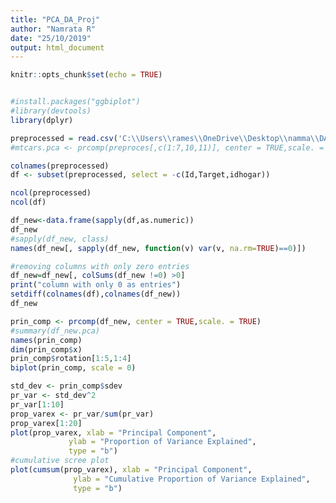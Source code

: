 ---
title: "PCA_DA_Proj"
author: "Namrata R"
date: "25/10/2019"
output: html_document
---

```{r setup, include=FALSE}
knitr::opts_chunk$set(echo = TRUE)
```
```{r}
```


```{r}
#install.packages("ggbiplot")
#library(devtools)
library(dplyr)
```



```{r}
preprocessed = read.csv('C:\\Users\\rames\\OneDrive\\Desktop\\namma\\DA_proj\\preprocessed.csv')
#mtcars.pca <- prcomp(preproces[,c(1:7,10,11)], center = TRUE,scale. = TRUE)
```
```{r}
colnames(preprocessed)
df <- subset(preprocessed, select = -c(Id,Target,idhogar))
```
```{r}
ncol(preprocessed)
ncol(df)

df_new<-data.frame(sapply(df,as.numeric))
df_new
#sapply(df_new, class)
names(df_new[, sapply(df_new, function(v) var(v, na.rm=TRUE)==0)])

#removing columns with only zero entries
df_new=df_new[, colSums(df_new !=0) >0]
print("column with only 0 as entries") 
setdiff(colnames(df),colnames(df_new))
df_new

```
```{r}
prin_comp <- prcomp(df_new, center = TRUE,scale. = TRUE)
#summary(df_new.pca)
names(prin_comp)
dim(prin_comp$x)
prin_comp$rotation[1:5,1:4]
biplot(prin_comp, scale = 0)
```
```{r}
std_dev <- prin_comp$sdev
pr_var <- std_dev^2
pr_var[1:10]
prop_varex <- pr_var/sum(pr_var)
prop_varex[1:20]
plot(prop_varex, xlab = "Principal Component",
             ylab = "Proportion of Variance Explained",
             type = "b")
#cumulative scree plot
plot(cumsum(prop_varex), xlab = "Principal Component",
              ylab = "Cumulative Proportion of Variance Explained",
              type = "b")
```
```{r}

```

